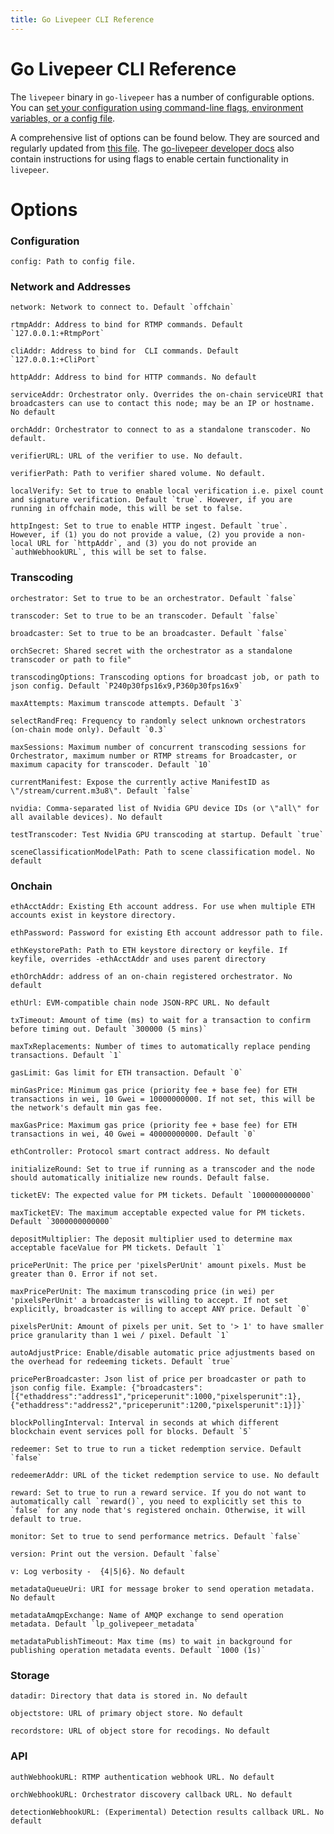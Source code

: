 ```yaml
---
title: Go Livepeer CLI Reference
---
```


# Go Livepeer CLI Reference

The `livepeer` binary in `go-livepeer` has a number of configurable options. You can
[set your configuration using command-line flags, environment variables, or a config file](/installation/configuring-livepeer).

A comprehensive list of options can be found below. They are sourced and
regularly updated from
[this file](https://github.com/livepeer/go-livepeer/blob/master/cmd/livepeer/livepeer.go).
The
[go-livepeer developer docs](https://github.com/livepeer/go-livepeer/tree/master/doc)
also contain instructions for using flags to enable certain functionality in
`livepeer`.

# Options

### Configuration

```
config: Path to config file.
```

### Network and Addresses

```
network: Network to connect to. Default `offchain`

rtmpAddr: Address to bind for RTMP commands. Default `127.0.0.1:+RtmpPort`

cliAddr: Address to bind for  CLI commands. Default `127.0.0.1:+CliPort`

httpAddr: Address to bind for HTTP commands. No default

serviceAddr: Orchestrator only. Overrides the on-chain serviceURI that broadcasters can use to contact this node; may be an IP or hostname. No default

orchAddr: Orchestrator to connect to as a standalone transcoder. No default.

verifierURL: URL of the verifier to use. No default.

verifierPath: Path to verifier shared volume. No default.

localVerify: Set to true to enable local verification i.e. pixel count and signature verification. Default `true`. However, if you are running in offchain mode, this will be set to false.

httpIngest: Set to true to enable HTTP ingest. Default `true`. However, if (1) you do not provide a value, (2) you provide a non-local URL for `httpAddr`, and (3) you do not provide an `authWebhookURL`, this will be set to false.
```

### Transcoding

```
orchestrator: Set to true to be an orchestrator. Default `false`

transcoder: Set to true to be an transcoder. Default `false`

broadcaster: Set to true to be an broadcaster. Default `false`

orchSecret: Shared secret with the orchestrator as a standalone transcoder or path to file"

transcodingOptions: Transcoding options for broadcast job, or path to json config. Default `P240p30fps16x9,P360p30fps16x9`

maxAttempts: Maximum transcode attempts. Default `3`

selectRandFreq: Frequency to randomly select unknown orchestrators (on-chain mode only). Default `0.3`

maxSessions: Maximum number of concurrent transcoding sessions for Orchestrator, maximum number or RTMP streams for Broadcaster, or maximum capacity for transcoder. Default `10`

currentManifest: Expose the currently active ManifestID as \"/stream/current.m3u8\". Default `false`

nvidia: Comma-separated list of Nvidia GPU device IDs (or \"all\" for all available devices). No default

testTranscoder: Test Nvidia GPU transcoding at startup. Default `true`

sceneClassificationModelPath: Path to scene classification model. No default
```

### Onchain

```
ethAcctAddr: Existing Eth account address. For use when multiple ETH accounts exist in keystore directory.

ethPassword: Password for existing Eth account addressor path to file.

ethKeystorePath: Path to ETH keystore directory or keyfile. If keyfile, overrides -ethAcctAddr and uses parent directory

ethOrchAddr: address of an on-chain registered orchestrator. No default

ethUrl: EVM-compatible chain node JSON-RPC URL. No default

txTimeout: Amount of time (ms) to wait for a transaction to confirm before timing out. Default `300000 (5 mins)`

maxTxReplacements: Number of times to automatically replace pending transactions. Default `1`

gasLimit: Gas limit for ETH transaction. Default `0`

minGasPrice: Minimum gas price (priority fee + base fee) for ETH transactions in wei, 10 Gwei = 10000000000. If not set, this will be the network's default min gas fee.

maxGasPrice: Maximum gas price (priority fee + base fee) for ETH transactions in wei, 40 Gwei = 40000000000. Default `0`

ethController: Protocol smart contract address. No default

initializeRound: Set to true if running as a transcoder and the node should automatically initialize new rounds. Default false.

ticketEV: The expected value for PM tickets. Default `1000000000000`

maxTicketEV: The maximum acceptable expected value for PM tickets. Default `3000000000000`

depositMultiplier: The deposit multiplier used to determine max acceptable faceValue for PM tickets. Default `1`

pricePerUnit: The price per 'pixelsPerUnit' amount pixels. Must be greater than 0. Error if not set.

maxPricePerUnit: The maximum transcoding price (in wei) per 'pixelsPerUnit' a broadcaster is willing to accept. If not set explicitly, broadcaster is willing to accept ANY price. Default `0`

pixelsPerUnit: Amount of pixels per unit. Set to '> 1' to have smaller price granularity than 1 wei / pixel. Default `1`

autoAdjustPrice: Enable/disable automatic price adjustments based on the overhead for redeeming tickets. Default `true`

pricePerBroadcaster: Json list of price per broadcaster or path to json config file. Example: {"broadcasters":[{"ethaddress":"address1","priceperunit":1000,"pixelsperunit":1},{"ethaddress":"address2","priceperunit":1200,"pixelsperunit":1}]}`

blockPollingInterval: Interval in seconds at which different blockchain event services poll for blocks. Default `5`

redeemer: Set to true to run a ticket redemption service. Default `false`

redeemerAddr: URL of the ticket redemption service to use. No default

reward: Set to true to run a reward service. If you do not want to automatically call `reward()`, you need to explicitly set this to `false` for any node that's registered onchain. Otherwise, it will default to true.

monitor: Set to true to send performance metrics. Default `false`

version: Print out the version. Default `false`

v: Log verbosity -  {4|5|6}. No default

metadataQueueUri: URI for message broker to send operation metadata. No default

metadataAmqpExchange: Name of AMQP exchange to send operation metadata. Default `lp_golivepeer_metadata`

metadataPublishTimeout: Max time (ms) to wait in background for publishing operation metadata events. Default `1000 (1s)`
```

### Storage

```
datadir: Directory that data is stored in. No default

objectstore: URL of primary object store. No default

recordstore: URL of object store for recodings. No default
```

### API

```
authWebhookURL: RTMP authentication webhook URL. No default

orchWebhookURL: Orchestrator discovery callback URL. No default

detectionWebhookURL: (Experimental) Detection results callback URL. No default
```
